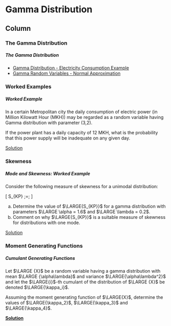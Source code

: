 Gamma Distribution {data-navmenu="Continuous Distributions"}
=====================================

Column {.tabset}
-------------------------------------------------

### The Gamma Distribution

<h5>The Gamma Distribution</h5>


* <a href="https://youtu.be/YcT5aDjZ3sc/">	Gamma Distribution - Electricity Consumption Example	</a>	
* <a href="https://youtu.be/dh8gpsM7HpM/">	Gamma Random Variables - Normal Approximation	</a>	

### Worked Examples

<h5>Worked Example</h5>
In a certain Metropolitan city the daily consumption of electric power (in Million Kilowatt Hour (MKH)) may be regarded as a random variable having Gamma
distribution with parameter (3,2). 
<p>
If the power plant has a daily capacity of 12 MKH, what is the probability that this power supply will be inadequate on any given day.
<br>

<a href = "https://youtu.be/YcT5aDjZ3sc">Solution</a>

<hline>


### Skewness

<h5> Mode and Skewness: Worked Example</h5>

Consider the following measure of skewness for a unimodal distribution:

\[ S_{KP}  \;=\; \frac{ \mbox{mean} \;-\; \mbox{mode}}{ \mbox{ standard deviation} } \] 

a. Determine the value of $\LARGE{S_{KP}}$ for a gamma distribution with parameters $\LARGE \alpha  = 1.6$ and
$\LARGE \lambda  = 0.2$. 
b. Comment on why $\LARGE{S_{KP}}$  is a suitable measure of skewness for distributions with one mode.

<a href = "https://youtu.be/Ty2i1Mx9GQo">Solution</a>



### Moment Generating Functions

<h5> Cumulant Generating Functions </h5>

Let $\LARGE {X}$ be a random variable having a gamma distribution with mean $\LARGE {\alpha\lambda}$  and variance $\LARGE{\alpha\lambda^2}$  and let the $\LARGE{i}$-th cumulant of the distribution of $\LARGE {X}$ be denoted $\LARGE{\kappa_i}$.
<p>
Assuming the moment generating function of $\LARGE{X}$, determine the values of $\LARGE{\kappa_2}$, $\LARGE{\kappa_3}$ and $\LARGE{\kappa_4}$.
<p>
<strong>
<a href = "https://youtu.be/zgR496RKmMA">Solution</a>
</strong>

 
